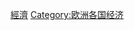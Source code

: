 {{Commons cat|Economy of Spain}}
{{Catmore|西班牙经济}}

[[Category:西班牙|經濟]]
[[Category:欧洲各国经济|Category:欧洲各国经济]]